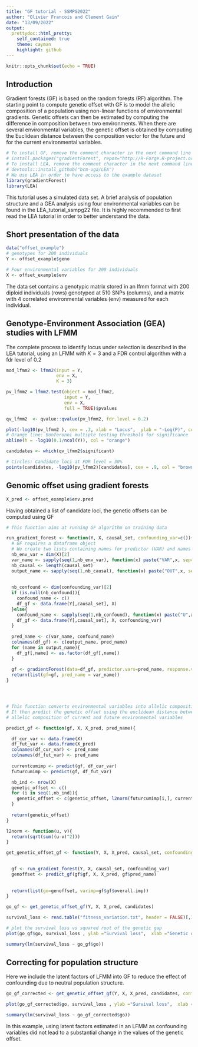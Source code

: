 ```yaml
---
title: "GF tutorial - SSMPG2022"
author: "Olivier Francois and Clement Gain"
date: "13/09/2022"
output:
  prettydoc::html_pretty:
    self_contained: true
    theme: cayman
    highlight: github
---
```



```r
knitr::opts_chunk$set(echo = TRUE)
```


## Introduction

Gradient forests (GF)  is based on the random forests (RF) algorithm. The starting point to compute genetic offset with GF is to model the allelic composition of a population using non-linear functions of environmental gradients. Genetic offsets can then be estimated by computing the difference in composition between two environments. When there are several environmental variables, the genetic offset is obtained by computing the Euclidean distance between the composition vector for the future and for the current environmental variables.

```r
# To install GF, remove the comment character in the next command line 
# install.packages("gradientForest", repos="http://R-Forge.R-project.org")
# To install LEA, remove the comment character in the next command line 
# devtools::install_github("bcm-uga/LEA")
# We use LEA in order to have access to the example dataset
library(gradientForest)
library(LEA)
```

This tutorial uses a simulated data set. A brief analysis of population structure and a GEA analysis using four environmental variables can be found in the LEA_tutorial_ssmpg22 file. It is highly recommended to first read the LEA tutorial in order to better understand the data.

## Short presentation of the data

```r
data("offset_example")
# genotypes for 200 individuals
Y <- offset_example$geno

# Four environmental variables for 200 individuals
X <- offset_example$env
```

 
The data set contains a genotypic matrix stored in an lfmm format with 200 diploid individuals (rows) genotyped at 510 SNPs (columns), and a matrix with 4 correlated environmental variables (env) measured for each individual.

## Genotype-Environment Association (GEA) studies with LFMM

The complete process to identify locus under selection is described in the LEA tutorial, using an LFMM with $K = 3$ and a FDR control algorithm with a fdr level of 0.2

```r
mod_lfmm2 <- lfmm2(input = Y,
                   env = X, 
                   K = 3)

pv_lfmm2 = lfmm2.test(object = mod_lfmm2,
                      input = Y,
                      env = X, 
                      full = TRUE)$pvalues

qv_lfmm2  <- qvalue::qvalue(pv_lfmm2, fdr.level = 0.2)

plot(-log10(pv_lfmm2 ), cex = .3, xlab = "Locus",  ylab = "-Log(P)", col = "blue")
# Orange line: Bonferonni multiple testing threshold for significance
abline(h = -log10(0.1/ncol(Y)), col = "orange")

candidates <- which(qv_lfmm2$significant)

# Circles: Candidate loci at FDR level = 30%
points(candidates, -log10(pv_lfmm2)[candidates], cex = .9, col = "brown")
```

## Genomic offset using gradient forests

```r
X_pred <- offset_example$env.pred

```


Having obtained a list of candidate loci, the genetic offsets can be computed using GF

```r
# This function aims at running GF algorithm on training data

run_gradient_forest <- function(Y, X, causal_set, confounding_var=c()){
  # GF requires a dataframe object
  # We create two lists containing names for predictor (VAR) and names for output (OUT)
  nb_env_var = dim(X)[2]
  var_name <- sapply(seq(1,nb_env_var), function(x) paste("VAR",x, sep=""))
  nb_causal <- length(causal_set)
  output_name <- sapply(seq(1,nb_causal), function(x) paste("OUT",x, sep=""))
  
  
  nb_confound <- dim(confounding_var)[2]
  if (is.null(nb_confound)){
    confound_name <- c()
    df_gf <- data.frame(Y[,causal_set], X)
  }else{
    confound_name <- sapply(seq(1,nb_confound), function(x) paste("U",x, sep=""))
    df_gf <- data.frame(Y[,causal_set], X, confounding_var)
  }
  
  pred_name <- c(var_name, confound_name)
  colnames(df_gf) <- c(output_name, pred_name)
  for (name in output_name){
    df_gf[,name] <- as.factor(df_gf[,name])
  }
  
  gf <- gradientForest(data=df_gf, predictor.vars=pred_name, response.vars = output_name, ntree=500)
  return(list(gf=gf, pred_name = var_name))
}




# This function converts environmental variables into allelic composition value
# It then predict the genetic offset using the euclidean distance between
# allelic composition of current and future environmental variables

predict_gf <- function(gf, X, X_pred, pred_name){

  df_cur_var <- data.frame(X)
  df_fut_var <- data.frame(X_pred)
  colnames(df_cur_var) <- pred_name
  colnames(df_fut_var) <- pred_name
  
  currentcumimp <- predict(gf, df_cur_var)
  futurcumimp <- predict(gf, df_fut_var)

  nb_ind <- nrow(X)
  genetic_offset <- c()
  for (i in seq(1,nb_ind)){
    genetic_offset <- c(genetic_offset, l2norm(futurcumimp[i,], currentcumimp[i,]))
  }
  
  return(genetic_offset)
}

l2norm <- function(u, v){
  return(sqrt(sum((u-v)^2)))
}

get_genetic_offset_gf <- function(Y, X, X_pred, causal_set, confounding_var = NULL){

  
  gf <- run_gradient_forest(Y, X, causal_set, confounding_var)
  genoffset <- predict_gf(gf$gf, X, X_pred, gf$pred_name)
  
  
  return(list(go=genoffset, varimp=gf$gf$overall.imp))
}


```


```r
go_gf <- get_genetic_offset_gf(Y, X, X_pred, candidates)
```

```r
survival_loss <- read.table("fitness_variation.txt", header = FALSE)[,1]

# plot the survival loss vs squared root of the genetic gap 
plot(go_gf$go, survival_loss , ylab ="Survival loss",  xlab ="Genetic offset GF", cex = .6, col = "blue")
```
```r
summary(lm(survival_loss ~ go_gf$go))
```


## Correcting for population structure


Here we include the latent factors of LFMM into GF to reduce the effect of confounding due to neutral population structure.


```r
go_gf_corrected <- get_genetic_offset_gf(Y, X, X_pred, candidates, confounding_var = mod_lfmm2@U)

```

```r
plot(go_gf_corrected$go, survival_loss , ylab ="Survival loss",  xlab ="Genetic offset GF corrected", cex = .6, col = "blue")

```
```r
summary(lm(survival_loss ~ go_gf_corrected$go))
```
In this example, using latent factors estimated in an LFMM as confounding variables did not lead to a substantial change in the values of the genetic offset.